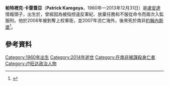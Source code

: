 '''帕特裡克·卡雷蓋亞'''（'''Patrick Karegeya'''，1960年—2013年12月31日）是[[盧安達|盧安達]]情報頭子，出生於{{Link-en|姆巴拉拉|Mbarara}}，曾經因為被指控違反軍紀、放棄任務和不服從命令而兩次入監服刑。他於2006年被剝奪上校軍銜，並2007年流亡海外，後來死於南非[[約翰內斯堡|約翰內斯堡]]<ref name=fr6207>{{cite web
 |url=http://www.france-rwanda.info/article-patrick-karegeya-exiled-rwanda-colonel-calls-for-war-on-kagame-54866207.html
 |title=Patrick Karegeya, exiled Rwanda colonel calls for war on Kagame
 |author=ROBERT MUKOMBOZI
 |work=France Rwanda Tribune
 |date=2 August 2010
 |accessdate=2010-08-12
 |archive-date=2021-03-09
 |archive-url=https://web.archive.org/web/20210309195507/http://www.france-rwanda.info/article-patrick-karegeya-exiled-rwanda-colonel-calls-for-war-on-kagame-54866207.html
 |dead-url=no
 }}</ref>。

== 參考資料 ==
{{Reflist}}

{{DEFAULTSORT: Karegeya, Patrick}}
[[Category:1960年出生|Category:1960年出生]]
[[Category:2014年逝世|Category:2014年逝世]]
[[Category:在南非被謀殺身亡者|Category:在南非被謀殺身亡者]]
[[Category:卢旺达政治人物|Category:卢旺达政治人物]]
